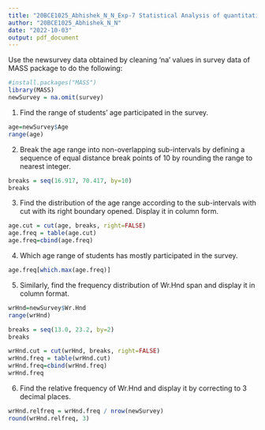 ```yaml
---
title: "20BCE1025_Abhishek_N_N_Exp-7 Statistical Analysis of quantitative data"
author: "20BCE1025_Abhishek_N_N"
date: "2022-10-03"
output: pdf_document
---
```

Use the newsurvey data obtained by cleaning ‘na’ values in survey data of MASS package to do the following:
```r
#install.packages("MASS")
library(MASS)
newSurvey = na.omit(survey)
```
1. Find the range of students’ age participated in the survey.
```r
age=newSurvey$Age
range(age)
```
2. Break the age range into non-overlapping sub-intervals by defining a sequence of equal distance break points of 10 by rounding the range to nearest integer.
```r
breaks = seq(16.917, 70.417, by=10)
breaks
```
3. Find the distribution of the age range according to the sub-intervals with cut with its right boundary opened. Display it in column form.
```r
age.cut = cut(age, breaks, right=FALSE)
age.freq = table(age.cut)
age.freq=cbind(age.freq) 
```
4. Which age range of students has mostly participated in the survey.
```r
age.freq[which.max(age.freq)]
```
5. Similarly, find the frequency distribution of Wr.Hnd span and display it in column format.
```r
wrHnd=newSurvey$Wr.Hnd
range(wrHnd)
```
```r
breaks = seq(13.0, 23.2, by=2)
breaks
```
```r
wrHnd.cut = cut(wrHnd, breaks, right=FALSE)
wrHnd.freq = table(wrHnd.cut)
wrHnd.freq=cbind(wrHnd.freq) 
wrHnd.freq
```
6. Find the relative frequency of Wr.Hnd and display it by correcting to 3 decimal places.
```r
wrHnd.relfreq = wrHnd.freq / nrow(newSurvey)
round(wrHnd.relfreq, 3)
```
